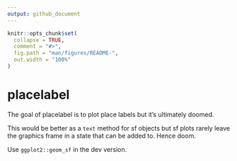 ```yaml
---
output: github_document
---
```


<!-- README.md is generated from README.Rmd. Please edit that file -->

```r
knitr::opts_chunk$set(
  collapse = TRUE,
  comment = "#>",
  fig.path = "man/figures/README-",
  out.width = "100%"
)
```
# placelabel

The goal of placelabel is to plot place labels but it's ultimately doomed. 

This would be better as a `text` method for sf objects but sf plots rarely leave the graphics frame in a state that can be added to. Hence doom. 

Use `ggplot2::geom_sf` in the dev version. 

